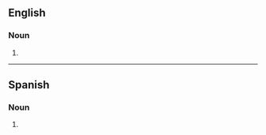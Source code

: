 ==English==

===Noun===
{{head|en|noun form}}

# {{plural of|ukelele|lang=en}}

----

==Spanish==

===Noun===
{{head|es|noun form}}

# {{plural of|ukelele|lang=es}}
